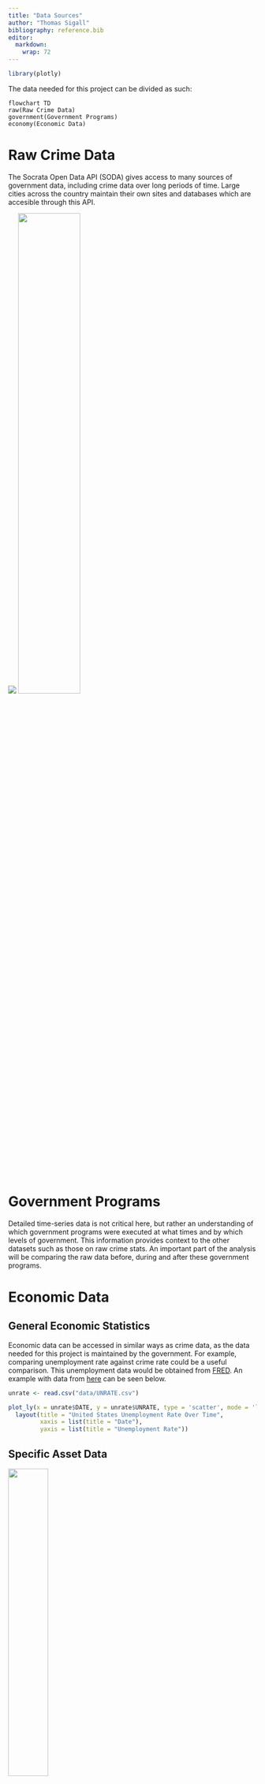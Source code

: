 ```yaml
---
title: "Data Sources"
author: "Thomas Sigall"
bibliography: reference.bib
editor:
  markdown:
    wrap: 72
---
```


```r
library(plotly)
```

The data needed for this project can be divided as such:

```mermaid
flowchart TD
raw(Raw Crime Data)
government(Government Programs) 
economy(Economic Data)
```

# Raw Crime Data

The Socrata Open Data API (SODA) gives access to many sources of government data, including crime data over long periods of time. Large cities across the country maintain their own sites and databases which are accesible through this API.

[![](data/chicago-data-portal.png)](https://data.cityofchicago.org/) [![](data/nyc-open-data-logo.svg){width="50%"}](https://opendata.cityofnewyork.us/)


# Government Programs

Detailed time-series data is not critical here, but rather an understanding of which government programs were executed at what times and by which levels of government. This information provides context to the other datasets such as those on raw crime stats. An important part of the analysis will be comparing the raw data before, during and after these government programs.

# Economic Data

## General Economic Statistics
Economic data can be accessed in similar ways as crime data, as the data needed for this project is maintained by the government. For example, comparing unemployment rate against crime rate could be a useful comparison. This unemployment data would be obtained from [FRED](https://fred.stlouisfed.org/). An example with data from [here](https://fred.stlouisfed.org/series/UNRATE) can be seen below.

```r
unrate <- read.csv("data/UNRATE.csv")

plot_ly(x = unrate$DATE, y = unrate$UNRATE, type = 'scatter', mode = 'lines') %>%
  layout(title = "United States Unemployment Rate Over Time",
         xaxis = list(title = "Date"),
         yaxis = list(title = "Unemployment Rate"))
```

## Specific Asset Data
![](data/CoreCivic_Logo.png){width="40%"}

When fitting financial time series models, certain stocks can give important information about changes in crime rates due to their relation to crimes. For example, CoreCivic , a company that owns and operates private prisons across the United States, would be a worthwhile stock to look at to attempt to better understand crime rates. This data will be obtained through the `quantmod` package in R. 
